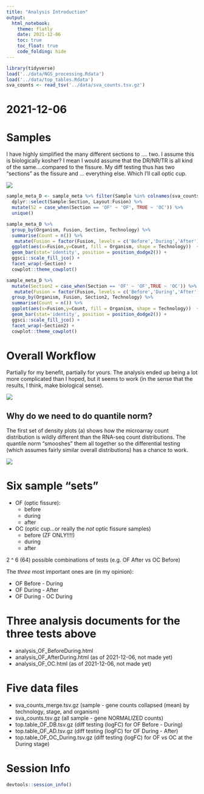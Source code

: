 ```yaml
---
title: "Analysis Introduction"
output: 
  html_notebook:
    theme: flatly
    date: 2021-12-06
    toc: true
    toc_float: true
    code_folding: hide
---
```

```r

library(tidyverse)
load('../data/NGS_processing.Rdata')
load('../data/top_tables.Rdata')
sva_counts <- read_tsv('../data/sva_counts.tsv.gz')
```

# 2021-12-06

# Samples

I have highly simplified the many different sections to .... two. I assume this is biologically kosher? I mean I would assume that the DR/NR/TR is all kind of the same....compared to the fissure. My diff testing thus has two "sections" as the fissure and ... everything else. Which I'll call optic cup.

![](../figs/overview.png)


```r
sample_meta_D <- sample_meta %>% filter(Sample %in% colnames(sva_counts)) %>%
  dplyr::select(Sample:Section, Layout:Fusion) %>%
  mutate(S2 = case_when(Section == 'OF' ~ 'OF', TRUE ~ 'OC')) %>%
  unique()

sample_meta_D %>% 
  group_by(Organism, Fusion, Section, Technology) %>% 
  summarise(Count = n()) %>% 
   mutate(Fusion = factor(Fusion, levels = c('Before','During','After'))) %>%
  ggplot(aes(x=Fusion,y=Count, fill = Organism, shape = Technology))  + 
  geom_bar(stat='identity', position = position_dodge2()) + 
  ggsci::scale_fill_jco() +
  facet_wrap(~Section) +
  cowplot::theme_cowplot()

sample_meta_D %>% 
  mutate(Section2 = case_when(Section == 'OF' ~ 'OF',TRUE ~ 'OC')) %>%
   mutate(Fusion = factor(Fusion, levels = c('Before','During','After'))) %>%
  group_by(Organism, Fusion, Section2, Technology) %>% 
  summarise(Count = n()) %>% 
  ggplot(aes(x=Fusion,y=Count, fill = Organism, shape = Technology))  + 
  geom_bar(stat='identity', position = position_dodge2()) + 
  ggsci::scale_fill_jco() +
  facet_wrap(~Section2) +
  cowplot::theme_cowplot()
```

# Overall Workflow

Partially for my benefit, partially for yours. The analysis ended up being a lot more complicated than I hoped, but it seems to work (in the sense that the results, I think, make biological sense). 

![](../figs/coloboma_meta_workflow.drawio.svg)

## Why do we need to do quantile norm?

The first set of density plots (a) shows how the microarray count distribution is wildly different than the RNA-seq count distributions. The quantile norm "smooshes" them all together so the differential testing (which assumes fairly similar overall distributions) has a chance to work. 

![](../figs/supFig01.svg)

# Six sample "sets"

  - OF (optic fissure):
    - before
    - during
    - after
  - OC (optic cup...or really the *not* optic fissure samples)
    - before (ZF ONLY!!!!)
    - during
    - after 
  
2 ^ 6 (64) possible combinations of tests (e.g. OF After vs OC Before)

The *three* most important ones are (in my opinion):

  - OF Before - During
  - OF During - After
  - OF During - OC During
  
# Three analysis documents for the three tests above

  - analysis_OF_BeforeDuring.html
  - analysis_OF_AfterDuring.html (as of 2021-12-06, not made yet)
  - analysis_OF_OC.html (as of 2021-12-06, not made yet)
  
# Five data files

  - sva_counts_merge.tsv.gz (sample - gene counts collapsed (mean) by technology, stage, and organism)
  - sva_counts.tsv.gz (all sample - gene NORMALIZED counts)
  - top.table_OF_DB.tsv.gz (diff testing (logFC) for OF Before - During)
  - top.table_OF_AD.tsv.gz (diff testing (logFC) for OF During - After)
  - top.table_OF_OC_During.tsv.gz (diff testing (logFC) for OF vs OC at the During stage)
  
# Session Info
```r
devtools::session_info()
```
